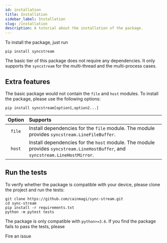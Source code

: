 ```yaml
---
id: installation
title: Installation
sidebar_label: Installation
slug: /installation
description: A tutorial about the installation of the package.
---
```



To install the package, just run

```shell
pip install syncstream
```

The basic tier of this package does not require any dependencies. It only supports the `syncstream` for the multi-thread and the multi-process cases.

## Extra features

The basic package would not contain the `file` and `host` modules. To install the package, please use the following options:

```shell
pip install syncstream[option1,option2...]
```

| Option  | Supports |
| :-----: | :------- |
| `file` | Install dependencies for the `file` module. The module provides `syncstream.LineFileBuffer`. |
| `host` | Install dependencies for the `host` module. The module provides `syncstream.LineHostBuffer`, and `syncstream.LineHostMirror`. |

## Run the tests

To verify whether the package is compatible with your device, please clone the project and run the tests:

```shell
git clone https://github.com/cainmagi/sync-stream.git
cd sync-stream
pip install -r requirements.txt
python -m pytest tests
```

The package is only compatible with `python>=3.6`. If you find the package fails to pass the tests, please

<Link
  className="button button--secondary button--lg"
  to="https://github.com/cainmagi/sync-stream/issues/new">
  <InfoIcon size={18} verticalAlign="middle" /> Fire an issue
</Link>
